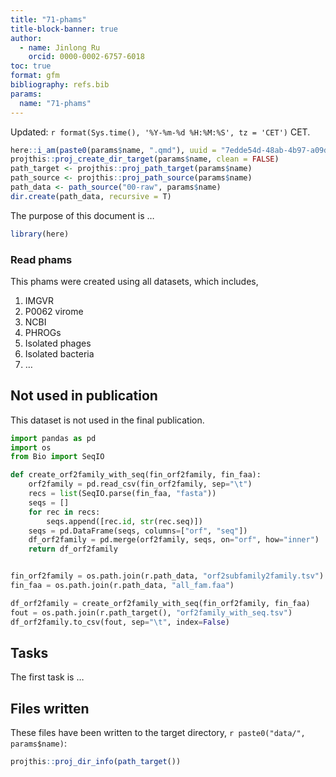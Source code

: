 ```yaml
---
title: "71-phams"
title-block-banner: true
author:
  - name: Jinlong Ru
    orcid: 0000-0002-6757-6018
toc: true
format: gfm
bibliography: refs.bib
params:
  name: "71-phams"
---
```


Updated: `r format(Sys.time(), '%Y-%m-%d %H:%M:%S', tz = 'CET')` CET.

```r
here::i_am(paste0(params$name, ".qmd"), uuid = "7edde54d-48ab-4b97-a09d-67e426ba91b0")
projthis::proj_create_dir_target(params$name, clean = FALSE)
path_target <- projthis::proj_path_target(params$name)
path_source <- projthis::proj_path_source(params$name)
path_data <- path_source("00-raw", params$name)
dir.create(path_data, recursive = T)
```

The purpose of this document is ...

```r
library(here)
```

### Read phams

This phams were created using all datasets, which includes,

1. IMGVR
2. P0062 virome
3. NCBI
4. PHROGs
5. Isolated phages
6. Isolated bacteria
7. ...

::: {.callout-warning}
## Not used in publication

This dataset is not used in the final publication.
:::

```python
import pandas as pd
import os
from Bio import SeqIO

def create_orf2family_with_seq(fin_orf2family, fin_faa):
    orf2family = pd.read_csv(fin_orf2family, sep="\t")
    recs = list(SeqIO.parse(fin_faa, "fasta"))
    seqs = []
    for rec in recs:
        seqs.append([rec.id, str(rec.seq)])
    seqs = pd.DataFrame(seqs, columns=["orf", "seq"])
    df_orf2family = pd.merge(orf2family, seqs, on="orf", how="inner")
    return df_orf2family


fin_orf2family = os.path.join(r.path_data, "orf2subfamily2family.tsv")
fin_faa = os.path.join(r.path_data, "all_fam.faa")

df_orf2family = create_orf2family_with_seq(fin_orf2family, fin_faa)
fout = os.path.join(r.path_target(), "orf2family_with_seq.tsv")
df_orf2family.to_csv(fout, sep="\t", index=False)
```


## Tasks

The first task is ...

## Files written

These files have been written to the target directory, ```r paste0("data/", params$name)```:

```r
projthis::proj_dir_info(path_target())
```
